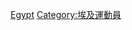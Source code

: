 {{Commons category|Fencers from Egypt}}

[[Category:各國擊劍運動員|Egypt]]
[[Category:埃及運動員|Category:埃及運動員]]
